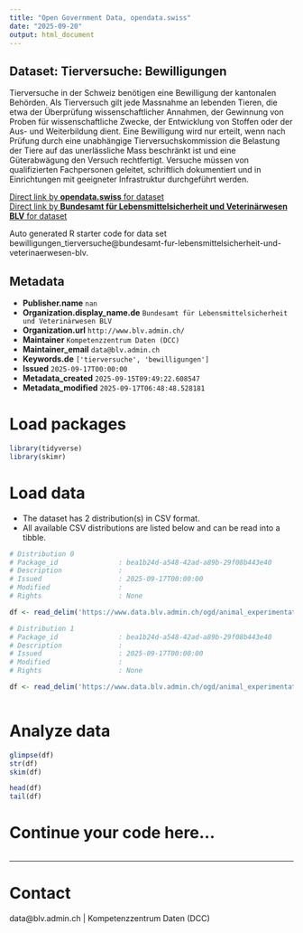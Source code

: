 ```yaml
---
title: "Open Government Data, opendata.swiss"
date: "2025-09-20"
output: html_document
---
```


## Dataset: Tierversuche: Bewilligungen

Tierversuche in der Schweiz benötigen eine Bewilligung der kantonalen Behörden. Als Tierversuch gilt jede Massnahme an lebenden Tieren, die etwa der Überprüfung wissenschaftlicher Annahmen, der Gewinnung von Proben für wissenschaftliche Zwecke, der Entwicklung von Stoffen oder der Aus- und Weiterbildung dient. Eine Bewilligung wird nur erteilt, wenn nach Prüfung durch eine unabhängige Tierversuchskommission die Belastung der Tiere auf das unerlässliche Mass beschränkt ist und eine Güterabwägung den Versuch rechtfertigt. Versuche müssen von qualifizierten Fachpersonen geleitet, schriftlich dokumentiert und in Einrichtungen mit geeigneter Infrastruktur durchgeführt werden.

[Direct link by **opendata.swiss** for dataset](https://opendata.swiss/de/dataset/tierversuche-bewilligungen)<br>
[Direct link by **Bundesamt für Lebensmittelsicherheit und Veterinärwesen BLV** for dataset](https://www.blv.admin.ch/blv/de/home/tiere/tierversuche.html)

Auto generated R starter code for data set bewilligungen_tierversuche@bundesamt-fur-lebensmittelsicherheit-und-veterinaerwesen-blv.

## Metadata

- **Publisher.name** `nan`
- **Organization.display_name.de** `Bundesamt für Lebensmittelsicherheit und Veterinärwesen BLV`
- **Organization.url** `http://www.blv.admin.ch/`
- **Maintainer** `Kompetenzzentrum Daten (DCC)`
- **Maintainer_email** `data@blv.admin.ch`
- **Keywords.de** `['tierversuche', 'bewilligungen']`
- **Issued** `2025-09-17T00:00:00`
- **Metadata_created** `2025-09-15T09:49:22.608547`
- **Metadata_modified** `2025-09-17T06:48:48.528181`


# Load packages

```r

library(tidyverse)
library(skimr)

```

# Load data

-   The dataset has 2 distribution(s) in CSV format.
-   All available CSV distributions are listed below and can be read into a tibble.

```r

# Distribution 0
# Package_id               : bea1b24d-a548-42ad-a89b-29f08b443e40
# Description              : 
# Issued                   : 2025-09-17T00:00:00
# Modified                 : 
# Rights                   : None

df <- read_delim('https://www.data.blv.admin.ch/ogd/animal_experimentation/licences/licences.csv')

# Distribution 1
# Package_id               : bea1b24d-a548-42ad-a89b-29f08b443e40
# Description              : 
# Issued                   : 2025-09-17T00:00:00
# Modified                 : 
# Rights                   : None

df <- read_delim('https://www.data.blv.admin.ch/ogd/animal_experimentation/licences/licences_codelist_type.csv')



```

# Analyze data

```r

glimpse(df)
str(df)
skim(df)

head(df)
tail(df)

```

# Continue your code here...

```r

```

------------------------------------------------------------------------

# Contact

data@blv.admin.ch | Kompetenzzentrum Daten (DCC)
